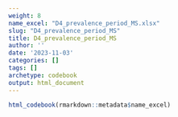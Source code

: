```yaml
---
weight: 8
name_excel: "D4_prevalence_period_MS.xlsx"
slug: "D4_prevalence_period_MS"
title: D4_prevalence_period_MS
author: ''
date: '2023-11-03'
categories: []
tags: []
archetype: codebook
output: html_document
---
```


```r
html_codebook(rmarkdown::metadata$name_excel)
```
